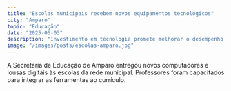 ```yaml
---
title: "Escolas municipais recebem novos equipamentos tecnológicos"
city: "Amparo"
topic: "Educação"
date: "2025-06-03"
description: "Investimento em tecnologia promete melhorar o desempenho dos alunos."
image: "/images/posts/escolas-amparo.jpg"
---
```


A Secretaria de Educação de Amparo entregou novos computadores e lousas digitais às escolas da rede municipal. Professores foram capacitados para integrar as ferramentas ao currículo.
